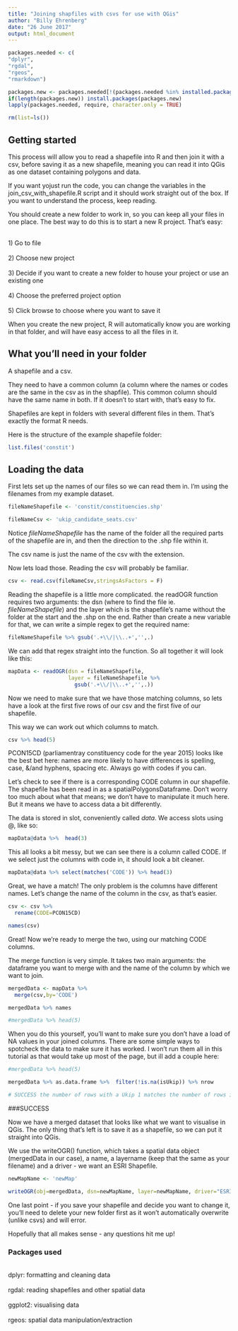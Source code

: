 ```yaml
---
title: "Joining shapfiles with csvs for use with QGis"
author: "Billy Ehrenberg"
date: "26 June 2017"
output: html_document
---
```


```r
packages.needed <- c(
"dplyr",
"rgdal",
"rgeos",
"rmarkdown")

packages.new <- packages.needed[!(packages.needed %in% installed.packages()[,"Package"])]
if(length(packages.new)) install.packages(packages.new)
lapply(packages.needed, require, character.only = TRUE)

rm(list=ls())
```
## Getting started

This process will allow you to read a shapefile into R and then join it with a csv, before saving it as a new shapefile, meaning you can read it into QGis as one dataset containing polygons and data.

If you want yojust run the code, you can change the variables in the join_csv_with_shapefile.R script and it should work straight out of the box. If you want to understand the process, keep reading.

You should create a new folder to work in, so you can keep all your files in one place. The best way to do this is to start a new R project. That's easy:

<br>1) Go to file</br>
<br>2) Choose new project</br>
<br>3) Decide if you want to create a new folder to house your project or use an existing one</br>
<br>4) Choose the preferred project option</br>
<br>5) Click browse to choose where you want to save it</br>

When you create the new project, R will automatically know you are working in that folder, and will have easy access to all the files in it.

## What you'll need in your folder

A shapefile and a csv. 

They need to have a common column (a column where the names or codes are the same in the csv as in the shapfile). This common column should have the same name in both. If it doesn't to start with, that's easy to fix.

Shapefiles are kept in folders with several different files in them. That's exactly the format R needs. 

Here is the structure of the example shapefile folder:

```r
list.files('constit')
```

## Loading the data

First lets set up the names of our files so we can read them in. I'm using the filenames from my example dataset.

```r
fileNameShapefile <- 'constit/constituencies.shp' 

fileNameCsv <- 'ukip_candidate_seats.csv'
```

Notice <em>fileNameShapefile</em> has the name of the folder all the required parts of the shapefile are in, and then the direction to the .shp file within it.

The csv name is just the name of the csv with the extension.

Now lets load those. Reading the csv will probably be familiar.

```r
csv <- read.csv(fileNameCsv,stringsAsFactors = F)
```

Reading the shapefile is a little more complicated. the readOGR function requires two arguments: the dsn (where to find the file ie. <em>fileNameShapefile</em>) and the layer which is the shapefile's name without the folder at the start and the .shp on the end. 
Rather than create a new variable for that, we can write a simple regex to get the required name:

```r
fileNameShapefile %>% gsub('.+\\/|\\..+','',.)
```
 We can add that regex straight into the function. So all together it will look like this:

```r
mapData <- readOGR(dsn = fileNameShapefile,
                   layer = fileNameShapefile %>%
                     gsub('.+\\/|\\..+','',.))

```

Now we need to make sure that we have those matching columns, so lets have a look at the first five rows of our csv and the first five of our shapefile. 

This way we can work out which columns to match.

```r
csv %>% head(5)
```
PCON15CD (parliamentray constituency code for the year 2015) looks like the best bet here: names are more likely to have differences is spelling, case, &/and hyphens, spacing etc. Always go with codes if you can. 

Let's check to see if there is a corresponding CODE column in our shapefile. The shapefile has been read in as a spatialPolygonsDataframe. Don't worry too much about what that means; we don't have to manipulate it much here. But it means we have to access data a bit differently.

The data is stored in slot, conveniently called <em>data</em>. We access slots using @, like so:

```r
mapData@data %>%  head(3)
```

This all looks a bit messy, but we can see there is a column called CODE. If we select just the columns with code in,
it should look a bit cleaner.

```r
mapData@data %>% select(matches('CODE')) %>% head(3)
```

Great, we have a match! The only problem is the columns have different names. Let's change the name of the column in the csv, as that's easier.

```r
csv <- csv %>% 
  rename(CODE=PCON15CD)

names(csv)
```
Great! Now we're ready to merge the two, using our matching CODE columns.

The merge function is very simple. It takes two main arguments: the dataframe you want to merge with and the name of the column by which we want to join.
 
```r
mergedData <- mapData %>% 
  merge(csv,by='CODE')

mergedData %>% names

#mergedData %>% head(5) 
```

When you do this yourself, you'll want to make sure you don't have a load of NA values in your joined columns. There are some simple ways to spotcheck the data to make sure it has worked. I won't run them all in this tutorial as that would take up most of the page, but ill add a couple here:

```r
#mergedData %>% head(5) 

mergedData %>% as.data.frame %>%  filter(!is.na(isUkip)) %>% nrow 

# SUCCESS the number of rows with a Ukip 1 matches the number of rows in the csv

```
###SUCCESS

Now we have a merged dataset that looks like what we want to visualise in QGis. The only thing that's left is to save it as a shapefile, so we can put it straight into QGis.

We use the writeOGR() function, which takes a spatial data object (mergedData in our case), a name, a layername (keep that the same as your filename) and a driver - we want an ESRI Shapefile.


```r

newMapName <- 'newMap'

writeOGR(obj=mergedData, dsn=newMapName, layer=newMapName, driver="ESRI Shapefile")

```

One last point - if you save your shapefile and decide you want to change it, you'll need to delete your new folder first as it won't automatically overwrite (unlike csvs) and will error.

Hopefully that all makes sense - any questions hit me up!

### Packages used

<br>dplyr: formatting and cleaning data</br>
<br>rgdal: reading shapefiles and other spatial data</br>
<br>ggplot2: visualising data</br>
<br>rgeos: spatial data manipulation/extraction</br>




